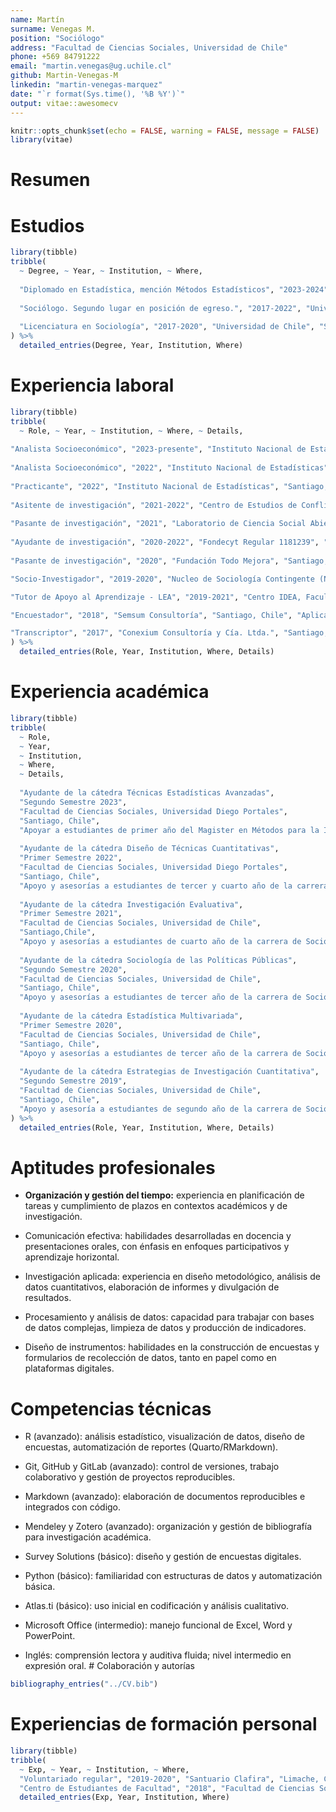 ```yaml
---
name: Martín
surname: Venegas M.
position: "Sociólogo"
address: "Facultad de Ciencias Sociales, Universidad de Chile"
phone: +569 84791222
email: "martin.venegas@ug.uchile.cl"
github: Martin-Venegas-M
linkedin: "martin-venegas-marquez"
date: "`r format(Sys.time(), '%B %Y')`"
output: vitae::awesomecv
---
```


```r
knitr::opts_chunk$set(echo = FALSE, warning = FALSE, message = FALSE)
library(vitae)
```

# Resumen

\begin{cvparagraph}
Sociólogo aficionado a la estadística, los métodos cuantitativos y la ciencia social abierta. He tenido la oportunidad de aprender sobre estos tópicos a través de distintos cursos, trabajos y formación autodidacta durante mi trayectoria universitaria y laboral, permitiéndome formar una base sólida en lo que respecta al análisis de datos, uso de software y herramientas para la accesibilidad y reproducibilidad en la investigación. Abierto a toda instancia de aprendizaje que me permita poder generar un impacto positivo en la sociedad y en las personas.
\end{cvparagraph}

# Estudios

```r
library(tibble)
tribble(
  ~ Degree, ~ Year, ~ Institution, ~ Where,
  
  "Diplomado en Estadística, mención Métodos Estadísticos", "2023-2024", "Pontificia Universidad Católica de Chile", "Santiago, Chile",
  
  "Sociólogo. Segundo lugar en posición de egreso.", "2017-2022", "Universidad de Chile", "Santiago, Chile",
  
  "Licenciatura en Sociología", "2017-2020", "Universidad de Chile", "Santiago, Chile",
) %>% 
  detailed_entries(Degree, Year, Institution, Where)
```

# Experiencia laboral

```r
library(tibble)
tribble(
  ~ Role, ~ Year, ~ Institution, ~ Where, ~ Details,
  
"Analista Socioeconómico", "2023-presente", "Instituto Nacional de Estadísticas", "Santiago, Chile", "Construcción de instrumentos, diseño y ejecución del procesamiento de datos para la II Encuesta Nacional Sobre Uso del Tiempo (ENUT) del Subdepartamento de Estadísticas Estructurales del Trabajo. Coordinador Técnico del proyecto Mg. Agustín Arce.", 
  
"Analista Socioeconómico", "2022", "Instituto Nacional de Estadísticas", "Santiago, Chile", "Diseño de instrumentos, procesamiento y análisis de datos para la VII Encuesta de Microemprendimiento (EME) del Subdepartamento de Estadísticas Estructurales del Trabajo. Coordinador Técnico del proyecto Mg. Sebastián Palacios.",  
  
"Practicante", "2022", "Instituto Nacional de Estadísticas", "Santiago, Chile", "Apoyo en levantamiento y análisis de datos al Equipo Técnico de la Encuesta de Microemprendimiento (EME) en la piloto de su VII versión. Coordinador Técnico del proyecto Mg. Sebastián Palacios.",
  
"Asitente de investigación", "2021-2022", "Centro de Estudios de Conflicto y Cohesión Social", "Santiago, Chile", "Asistencia de investigación para investigador post-doctoral Phd. Juan Diego García Castro. Principales actividades: revisión de literatura, manejo de bases de datos y escritura de artículos científicos." ,
  
"Pasante de investigación", "2021", "Laboratorio de Ciencia Social Abierta (LISA) - Centro de Estudios de Conflicto y Cohesión Social (COES)", "Santiago, Chile", "Apoyo en sistematización de información y escritura para documento de trabajo sobre transparencia y reproducibilidad en las ciencias sociales. Investigador principal Phd. Juan Carlos Castillo.",  
  
"Ayudante de investigación", "2020-2022", "Fondecyt Regular 1181239", "Santiago, Chile", "Apoyo técnico en elaboración de artículos: procesamiento y análisis de datos, revisión de literatura y escritura académica. Investigador principal Phd. Cristian Cox.",  
  
"Pasante de investigación", "2020", "Fundación Todo Mejora", "Santiago, Chile", "Desarrollo y análisis de datos para Informe Bianual Programa Hora Segura 2019-2020 y otras actividades. Coordinadora Fernanda Barriga.",

"Socio-Investigador", "2019-2020", "Nucleo de Sociología Contingente (NUDESOC)", "Santiago, Chile", "Desarrollo de investigaciones en temáticas contingentes, especialmente acción colectiva, movimientos sociales y política. Presidenta del núcleo Camila Diaz.",

"Tutor de Apoyo al Aprendizaje - LEA", "2019-2021", "Centro IDEA, Facultad de Ciencias Sociales, Universidad de Chile", "Santiago, Chile", "Acompañamiento y orientación en estrategias de estudio, escritura y lectura académica y contenidos de cátedra para estudiantes de Sociología (focalizado en ciclo básico). Encargada del programa Mg. Carla Gutierrez.",

"Encuestador", "2018", "Semsum Consultoría", "Santiago, Chile", "Aplicación de cuestionario para levantamiento de información respecto a opiniones en torno a Municipalidad de Lampa. Encargado Julián Goren.",

"Transcriptor", "2017", "Conexium Consultoría y Cía. Ltda.", "Santiago, Chile", "Encargado de transcribir entrevistas en profundidad y grupos focales para proyecto de investigación. Encargado de Gestión de Proyectos Luis Silva Gonzalez."
) %>% 
  detailed_entries(Role, Year, Institution, Where, Details)
```

# Experiencia académica

```r
library(tibble)
tribble(
  ~ Role,
  ~ Year,
  ~ Institution,
  ~ Where,
  ~ Details,
  
  "Ayudante de la cátedra Técnicas Estadísticas Avanzadas",
  "Segundo Semestre 2023",
  "Facultad de Ciencias Sociales, Universidad Diego Portales",
  "Santiago, Chile",
  "Apoyar a estudiantes de primer año del Magister en Métodos para la Investigación Social en la implementación de técnicas basadas en modelos de ecuaciones estructurales. Profesora responsable Phd. Monica Gerber.",
  
  "Ayudante de la cátedra Diseño de Técnicas Cuantitativas",
  "Primer Semestre 2022",
  "Facultad de Ciencias Sociales, Universidad Diego Portales",
  "Santiago, Chile",
  "Apoyo y asesorías a estudiantes de tercer y cuarto año de la carrera de Sociología respecto a diseños cuantitativos de investigación social, incluyendo diseño de herramientas, levantamiento de datos y redacción de informes. Profesora responsable Phd. Macarena Orchard",
  
  "Ayudante de la cátedra Investigación Evaluativa",
  "Primer Semestre 2021",
  "Facultad de Ciencias Sociales, Universidad de Chile",
  "Santiago,Chile",
  "Apoyo y asesorías a estudiantes de cuarto año de la carrera de Sociología respecto elaboración de diseños de evaluación social. Profesora responsable Phd. Andrea Peroni.",
  
  "Ayudante de la cátedra Sociología de las Políticas Públicas",
  "Segundo Semestre 2020",
  "Facultad de Ciencias Sociales, Universidad de Chile",
  "Santiago, Chile",
  "Apoyo y asesorías a estudiantes de tercer año de la carrera de Sociología respecto a diseños de intervención social, elaboración de diagnosticos y uso de Marco Lógico. Profesor responsable Phd. Fernando Cámpos.",
  
  "Ayudante de la cátedra Estadística Multivariada",
  "Primer Semestre 2020",
  "Facultad de Ciencias Sociales, Universidad de Chile",
  "Santiago, Chile",
  "Apoyo y asesorías a estudiantes de tercer año de la carrera de Sociología respecto a técnicas de análisis multivariado y desarrollo de investigación académica cuantitativa. Profesor responsable Phd. Juan Carlos Castillo.",
  
  "Ayudante de la cátedra Estrategias de Investigación Cuantitativa",
  "Segundo Semestre 2019",
  "Facultad de Ciencias Sociales, Universidad de Chile",
  "Santiago, Chile",
  "Apoyo y asesoría a estudiantes de segundo año de la carrera de Sociología respecto a métodología cuantitativa, especialmente en lo referido a construcción de herramientas, levantamiento de datos y analisis de datos. Profesor responsable Phd. Juan Carlos Castillo.",
) %>%
  detailed_entries(Role, Year, Institution, Where, Details)
```

# Aptitudes profesionales
- **Organización y gestión del tiempo:** experiencia en planificación de tareas y cumplimiento de plazos en contextos académicos y de investigación.

- Comunicación efectiva: habilidades desarrolladas en docencia y presentaciones orales, con énfasis en enfoques participativos y aprendizaje horizontal.

- Investigación aplicada: experiencia en diseño metodológico, análisis de datos cuantitativos, elaboración de informes y divulgación de resultados.

- Procesamiento y análisis de datos: capacidad para trabajar con bases de datos complejas, limpieza de datos y producción de indicadores.

- Diseño de instrumentos: habilidades en la construcción de encuestas y formularios de recolección de datos, tanto en papel como en plataformas digitales.

# Competencias técnicas
- R (avanzado): análisis estadístico, visualización de datos, diseño de encuestas, automatización de reportes (Quarto/RMarkdown).

- Git, GitHub y GitLab (avanzado): control de versiones, trabajo colaborativo y gestión de proyectos reproducibles.

- Markdown (avanzado): elaboración de documentos reproducibles e integrados con código.

- Mendeley y Zotero (avanzado): organización y gestión de bibliografía para investigación académica.

- Survey Solutions (básico): diseño y gestión de encuestas digitales.

- Python (básico): familiaridad con estructuras de datos y automatización básica.

- Atlas.ti (básico): uso inicial en codificación y análisis cualitativo.

- Microsoft Office (intermedio): manejo funcional de Excel, Word y PowerPoint.

- Inglés: comprensión lectora y auditiva fluida; nivel intermedio en expresión oral.
# Colaboración y autorías
```r
bibliography_entries("../CV.bib")
```

# Experiencias de formación personal

```r
library(tibble)
tribble(
  ~ Exp, ~ Year, ~ Institution, ~ Where,
  "Voluntariado regular", "2019-2020", "Santuario Clafira", "Limache, Chile",
  "Centro de Estudiantes de Facultad", "2018", "Facultad de Ciencias Sociales, Universidad de Chile", "Santiago, Chile") %>% 
  detailed_entries(Exp, Year, Institution, Where)
```

